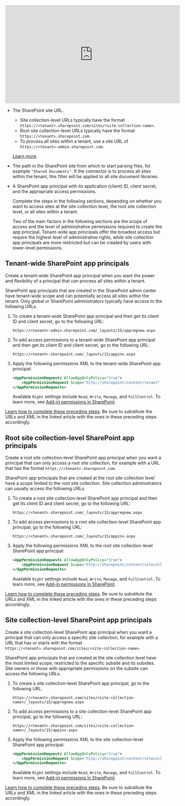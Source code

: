 <iframe
width="560"
height="315"
src="https://www.youtube.com/embed/HHCV7rV8fS0"
title="YouTube video player"
frameborder="0"
allow="accelerometer; autoplay; clipboard-write; encrypted-media; gyroscope; picture-in-picture"
allowfullscreen
></iframe>

- The SharePoint site URL.

  - Site collection-level URLs typically have the format `https://<tenant>.sharepoint.com/sites/<site-collection-name>`.
  - Root site collection-level URLs typically have the format `https://<tenant>.sharepoint.com`. 
  - To process all sites within a tenant, use a site URL of `https://<tenant>-admin.sharepoint.com`.

  [Learn more](https://learn.microsoft.com/microsoft-365/community/query-string-url-tricks-sharepoint-m365).

- The path in the SharePoint site from which to start parsing files, for example `"Shared Documents"`. If the connector is to process all sites within the tenant, this filter will be applied to all site document libraries.
- A SharePoint app principal with its application (client) ID, client secret, and the appropriate access permissions. 

  Complete the steps in the following sections, depending on whether you want to access sites at the site collection level, the 
  root site collection level, or all sites within a tenant. 
  
  <Note>
      Two of the main factors in the following sections are the scope of access 
      and the level of administrative permissions required to create the app principal. Tenant-wide app principals offer the broadest access 
      but require the highest level of administrative rights, while site collection app principals are more restricted but can be created by users 
      with lower-level permissions.
  </Note>

## Tenant-wide SharePoint app principals

Create a tenant-wide SharePoint app principal when you want the power and flexibility of a principal that can process all sites within a tenant. 

SharePoint app principals that are created in the SharePoint admin center have tenant-wide scope and can potentially access all sites within the tenant. 
Only global or SharePoint administrators typically have access to the following URLs.

1. To create a tenant-wide SharePoint app principal and then get its client ID and client secret, go to the following URL:

   `https://<tenant>-admin.sharepoint.com/_layouts/15/appregnew.aspx`

2. To add access permissions to a tenant-wide SharePoint app principal and then get its client ID and client secret, go to the following URL:

   `https://<tenant>.sharepoint.com/_layouts/15/appinv.aspx`

3. Apply the following permissions XML to the tenant-wide SharePoint app principal:

   ```xml
   <AppPermissionRequests AllowAppOnlyPolicy="true">
       <AppPermissionRequest Scope="http://sharepoint/content/tenant" Right="FullControl" />
   </AppPermissionRequests>
   ```
   Available `Right` settings include `Read`, `Write`, `Manage`, and `FullControl`. To learn more, see 
   [Add-in permissions in SharePoint](https://learn.microsoft.com/sharepoint/dev/sp-add-ins/add-in-permissions-in-sharepoint).

[Learn how to complete these preceding steps](https://github.com/vgrem/Office365-REST-Python-Client/wiki/How-to-connect-to-SharePoint-Online-and-and-SharePoint-2013-2016-2019-on-premises--with-app-principal). 
Be sure to substitute the URLs and XML in the linked article with the ones in these preceding steps accordingly.

## Root site collection-level SharePoint app principals

Create a root site collection-level SharePoint app principal when you want a principal that can only access a root site collection, for example with a URL 
that has the format `https://<tenant>.sharepoint.com`.

SharePoint app principals that are created at the root site collection level have a scope limited to the root site collection. Site collection administrators can usually access the following URLs.

1. To create a root site collection-level SharePoint app principal and then get its client ID and client secret, go to the following URL:

   `https://<tenant>.sharepoint.com/_layouts/15/appregnew.aspx`

2. To add access permissions to a root site collection-level SharePoint app principal, go to the following URL:

   `https://<tenant>.sharepoint.com/_layouts/15/appinv.aspx`

3. Apply the following permissions XML to the root site collection-level SharePoint app principal:

   ```xml
   <AppPermissionRequests AllowAppOnlyPolicy="true">
       <AppPermissionRequest Scope="http://sharepoint/content/sitecollection" Right="FullControl" />
   </AppPermissionRequests>
   ```

   Available `Right` settings include `Read`, `Write`, `Manage`, and `FullControl`. To learn more, see 
   [Add-in permissions in SharePoint](https://learn.microsoft.com/sharepoint/dev/sp-add-ins/add-in-permissions-in-sharepoint).

[Learn how to complete these preceding steps](https://github.com/vgrem/Office365-REST-Python-Client/wiki/How-to-connect-to-SharePoint-Online-and-and-SharePoint-2013-2016-2019-on-premises--with-app-principal). 
Be sure to substitute the URLs and XML in the linked article with the ones in these preceding steps accordingly.

## Site collection-level SharePoint app principals

Create a site collection-level SharePoint app principal when you want a principal that can only access a specific site collection, for example with a URL 
that has or starts with the format `https://<tenant>.sharepoint.com/sites/<site-collection-name>`.

SharePoint app principals that are created at the site collection level have the most limited scope, restricted to the specific subsite and its subsites. 
Site owners or those with appropriate permissions on the subsite can access the following URLs.

1. To create a site collection-level SharePoint app principal, go to the following URL:

   `https://<tenant>.sharepoint.com/sites/<site-collection-name>/_layouts/15/appregnew.aspx`

2. To add access permissions to a site collection-level SharePoint app principal, go to the following URL:

   `https://<tenant>.sharepoint.com/sites/<site-collection-name>/_layouts/15/appinv.aspx`

3. Apply the following permissions XML to the site collection-level SharePoint app principal:

   ```xml
   <AppPermissionRequests AllowAppOnlyPolicy="true">
       <AppPermissionRequest Scope="http://sharepoint/content/sitecollection" Right="FullControl" />
   </AppPermissionRequests>
   ```

   Available `Right` settings include `Read`, `Write`, `Manage`, and `FullControl`. To learn more, see 
   [Add-in permissions in SharePoint](https://learn.microsoft.com/sharepoint/dev/sp-add-ins/add-in-permissions-in-sharepoint).

[Learn how to complete these preceding steps](https://github.com/vgrem/Office365-REST-Python-Client/wiki/How-to-connect-to-SharePoint-Online-and-and-SharePoint-2013-2016-2019-on-premises--with-app-principal). 
Be sure to substitute the URLs and XML in the linked article with the ones in these preceding steps accordingly.
